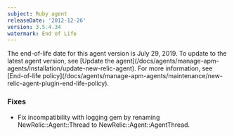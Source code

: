 ```yaml
---
subject: Ruby agent
releaseDate: '2012-12-26'
version: 3.5.4.34
watermark: End of Life
---
```


<Callout variant="important">
  The end-of-life date for this agent version is July 29, 2019. To update to the latest agent version, see [Update the agent](/docs/agents/manage-apm-agents/installation/update-new-relic-agent). For more information, see [End-of-life policy](/docs/agents/manage-apm-agents/maintenance/new-relic-agent-plugin-end-life-policy).
</Callout>

### Fixes

* Fix incompatibility with logging gem by renaming NewRelic::Agent::Thread to NewRelic::Agent::AgentThread.
